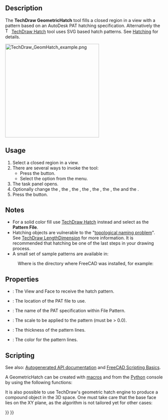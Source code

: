 <languages/>
<translate>

<!--T:19-->
{{Docnav
|[[TechDraw_Hatch|Hatch]]
|[[TechDraw_Annotation|Annotation]]
|[[TechDraw_Workbench|TechDraw]]
|IconL=TechDraw_Hatch.svg
|IconR=TechDraw_Annotation.svg
|IconC=Workbench_TechDraw.svg
}}

<!--T:1-->
{{GuiCommand
|Name=TechDraw GeometricHatch
|MenuLocation=TechDraw → Hatching → Geometric Hatch
|Workbenches=[[TechDraw_Workbench|TechDraw]]
|SeeAlso=[[TechDraw_Hatch|TechDraw Hatch]], [[TechDraw_Hatching|TechDraw Hatching]]
}}

==Description== <!--T:2-->

<!--T:8-->
The '''TechDraw GeometricHatch''' tool fills a closed region in a view with a pattern based on an AutoDesk PAT hatching specification. Alternatively the [[Image:TechDraw_Hatch.svg|16px]] [[TechDraw_Hatch|TechDraw Hatch]] tool uses SVG based hatch patterns. See [[TechDraw_Hatching|Hatching]] for details.

</translate>
[[Image:TechDraw_GeomHatch_example.png|300px]]
<translate>
<!--T:9-->
{{Caption|Geometric hatch pattern on a face}}

==Usage== <!--T:3-->

<!--T:10-->
# Select a closed region in a view.
# There are several ways to invoke the tool:
#* Press the {{Button|[[Image:TechDraw_GeometricHatch.svg|16px]] [[TechDraw_GeometricHatch|Geometric Hatch]]}} button.
#* Select the {{MenuCommand|TechDraw → Hatching → [[Image:TechDraw_GeometricHatch.svg|16px]] Geometric Hatch}} option from the menu.
# The {{MenuCommand|Geometric Hatch}} task panel opens.
# Optionally change the {{MenuCommand|Pattern file}}, the {{MenuCommand|Pattern name}}, the {{MenuCommand|Pattern scale}}, the {{MenuCommand|Line weight}}, the {{MenuCommand|Line color}}, the {{MenuCommand|Rotation}}, the {{MenuCommand|Offset X}} and the {{MenuCommand|Offset Y}}.
# Press the {{Button|OK}} button.

== Notes == <!--T:7-->

<!--T:11-->
* For a solid color fill use [[TechDraw_Hatch|TechDraw Hatch]] instead and select {{FileName|solid.svg}} as the '''Pattern File'''.
* Hatching objects are vulnerable to the "[[Topological_naming_problem|topological naming problem]]". See [[TechDraw_LengthDimension|TechDraw LengthDimension]] for more information. It is recommended that hatching be one of the last steps in your drawing process.
* A small set of sample patterns are available in:
</translate>
: {{Code|code=
$INSTALL_DIR/data/Mod/TechDraw/PAT/FCPAT.pat
}}
<translate>
<!--T:13-->
: Where {{incode|$INSTALL_DIR}} is the directory where FreeCAD was installed, for example:
</translate>
: {{Code|code=
/usr/share/freecad/data/Mod/TechDraw/PAT/FCPAT.pat
}}
<translate>

==Properties== <!--T:5-->

<!--T:14-->
* {{PropertyData|Source}}: The View and Face to receive the hatch pattern.
* {{PropertyData|File Pattern}}: The location of the PAT file to use.
* {{PropertyData|Name Pattern}}: The name of the PAT specification within File Pattern.
* {{PropertyData|Scale Pattern}}: The scale to be applied to the pattern (must be > 0.0).
* {{PropertyView|Weight Pattern}}: The thickness of the pattern lines.
* {{PropertyView|Color Pattern}}: The color for the pattern lines.

==Scripting== <!--T:6-->

<!--T:15-->
See also: [https://freecad.github.io/SourceDoc/ Autogenerated API documentation] and [[FreeCAD_Scripting_Basics|FreeCAD Scripting Basics]].

<!--T:16-->
A GeometricHatch can be created with [[Macros|macros]] and from the [[Python|Python]] console by using the following functions:

</translate>
{{Code|code=
hatch = FreeCAD.ActiveDocument.addObject("TechDraw::DrawGeomHatch", "GeomHatch")
hatch.Source = (view1, ["Face0"])
hatch.FilePattern = "path/to/myPATfile.pat"
hatch.NamePattern = "Diamond"
page.addView(hatch)
}}
<translate>

<!--T:21-->
It is also possible to use TechDraw's geometric hatch engine to produce a compound object in the 3D space. One must take care that the base face lies on the XY plane, as the algorithm is not tailored yet for other cases:

</translate>
{{Code|code=
import TechDraw
face = Part.makePlane(10, 10)
patfile = "path/to/myPATfile.pat"
pattern = "Diamond"
scale = 10
hatch = TechDraw.makeGeomHatch(face, scale, pattern, patfile)
Part.show(hatch)
}}
<translate>


<!--T:20-->
{{Docnav
|[[TechDraw_Hatch|Hatch]]
|[[TechDraw_Annotation|Annotation]]
|[[TechDraw_Workbench|TechDraw]]
|IconL=TechDraw_Hatch.svg
|IconR=TechDraw_Annotation.svg
|IconC=Workbench_TechDraw.svg
}}

</translate>
{{TechDraw_Tools_navi{{#translation:}}}}
{{Userdocnavi{{#translation:}}}}